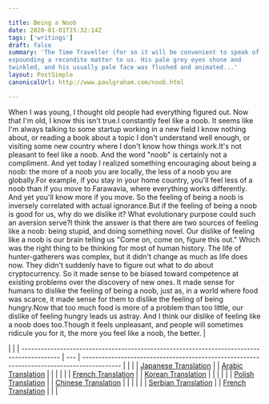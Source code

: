 ```yaml
---

title: Being a Noob
date: 2020-01-01T15:32:14Z
tags: ['writings']
draft: false
summary: 'The Time Traveller (for so it will be convenient to speak of him) was
expounding a recondite matter to us. His pale grey eyes shone and
twinkled, and his usually pale face was flushed and animated...'
layout: PostSimple
canonicalUrl: http://www.paulgraham.com/noob.html

---
```


When I was young, I thought old people had everything figured out.
Now that I'm old, I know this isn't true.I constantly feel like a noob. It seems like I'm always talking to
some startup working in a new field I know nothing about, or reading
a book about a topic I don't understand well enough, or visiting some new
country where I don't know how things work.It's not pleasant to feel like a noob. And the word "noob" is
certainly not a compliment. And yet today I realized something
encouraging about being a noob: the more of a noob you are locally,
the less of a noob you are globally.For example, if you stay in your home country, you'll feel less
of a noob than if you move to Farawavia, where everything works
differently. And yet you'll know more if you move.
So the feeling of being a noob is inversely correlated with actual
ignorance.But if the feeling of being a noob is good for us, why do we dislike
it? What evolutionary purpose could such an aversion serve?I think the answer is that there are two sources of feeling like a
noob: being stupid, and doing something novel. Our dislike of feeling
like a noob is our brain telling us "Come on, come on, figure this
out." Which was the right thing to be thinking for most of human
history. The life of hunter-gatherers was complex, but it didn't
change as much as life does now. They didn't suddenly have to figure
out what to do about cryptocurrency. So it made sense to be biased
toward competence at existing problems over the discovery of new
ones. It made sense for humans to dislike the feeling of being a
noob, just as, in a world where food was scarce, it made sense for
them to dislike the feeling of being hungry.Now that too much food is more of a problem than too little, our
dislike of feeling hungry leads us astray. And I think our dislike
of feeling like a noob does too.Though it feels unpleasant, and people will sometimes ridicule you
for it, the more you feel like a noob, the better. |

|                                                                                            |
| ------------------------------------------------------------------------------------------ | --- | ------------------------------------------------------------------------------------------ |
|                                                                                            |
| [Japanese Translation](https://note.com/tokyojack/n/n199d0f1a0ec6)                         |     | [Arabic Translation](https://tldrarabiccontents.blogspot.com/2020/01/blog-post_20.html)    |
|                                                                                            |
|                                                                                            |
| [French Translation](https://corrigan2.blogspot.com/2020/01/etre-un-noob-paul-graham.html) |     | [Korean Translation](https://soojin.ro/blog/noob)                                          |
|                                                                                            |
|                                                                                            |
| [Polish Translation](https://stronglyagainst.com/pgraham-being-a-noob/)                    |     | [Chinese Translation](https://qcngt.com/2020/04/18/noob.html)                              |
|                                                                                            |
|                                                                                            |
| [Serbian Translation](https://jelenadobric.com/writing-translations/biti-noob-paul-graham) |     | [French Translation](https://corrigan2.blogspot.com/2020/01/etre-un-noob-paul-graham.html) |
|                                                                                            |
